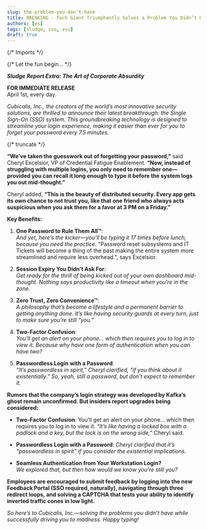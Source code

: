 ---
slug: the-problem-you-don't-have
title: BREAKING - Tech Giant Triumphantly Solves a Problem You Didn’t Have, Fails to Solve the One You Do
authors: [es]
tags: [sludge, sso, esi]
draft: true
---

{/* Imports */}


{/* Let the fun begin... */}

**_Sludge Report Extra: The Art of Corporate Absurdity_**

**FOR IMMEDIATE RELEASE**  
April 1st, every day.

_Cubicalis, Inc., the creators of the world’s most innovative security solutions, are thrilled to announce their latest breakthrough: the Single Sign-On (SSO) system. This groundbreaking technology is designed to streamline your login experience, making it easier than ever for you to forget your password every 7.5 minutes._

{/* truncate */}

**“We’ve taken the guesswork out of forgetting your password,”** said Cheryl Excelsior, VP of Credential Fatigue Enablement. **“Now, instead of struggling with multiple logins, you only need to remember one—provided you can recall it long enough to type it before the system logs you out mid-thought.”**

Cheryl added, **“This is the beauty of distributed security. Every app gets its own chance to not trust you, like that one friend who always acts suspicious when you ask them for a favor at 3 PM on a Friday.”**

**Key Benefits:**

1. **One Password to Rule Them All™**:  
   _And yet, here’s the kicker—you’ll be typing it 17 times before lunch, because you need the practice._ "Password reset subsystems and IT Tickets will become a thing of the past making the entire system more streamlined and require less overhead.", says Excelsior.

2. **Session Expiry You Didn’t Ask For**:  
   _Get ready for the thrill of being kicked out of your own dashboard mid-thought. Nothing says productivity like a timeout when you’re in the zone._

3. **Zero Trust, Zero Convenience™**:  
   _A philosophy that’s become a lifestyle and a permanent barrier to getting anything done. It’s like having security guards at every turn, just to make sure you’re still “you.”_

4. **Two-Factor Confusion**:  
   _You’ll get an alert on your phone… which then requires you to log in to view it. Because why have one form of authentication when you can have two?_

5. **Passwordless Login with a Password**:  
   _“It’s passwordless in spirit,” Cheryl clarified, “if you think about it existentially.” So, yeah, still a password, but don’t expect to remember it._

**Rumors that the company’s login strategy was developed by Kafka’s ghost remain unconfirmed. But insiders report upgrades being considered:**

- **Two-Factor Confusion**: You’ll get an alert on your phone… which then requires you to log in to view it. _“It’s like having a locked box with a padlock and a key, but the lock is on the wrong side,”_ Cheryl said.

- **Passwordless Login with a Password**: _Cheryl clarified that it’s “passwordless in spirit” if you consider the existential implications._

- **Seamless Authentication from Your Workstation Login?**  
  _We explored that, but then how would we know you're still you?_

**Employees are encouraged to submit feedback by logging into the new Feedback Portal (SSO required, naturally), navigating through three redirect loops, and solving a CAPTCHA that tests your ability to identify inverted traffic cones in low light.**

_So here’s to Cubicalis, Inc.—solving the problems you didn’t have while successfully driving you to madness. Happy typing!_

<LegalNoticeDisclaimer />
